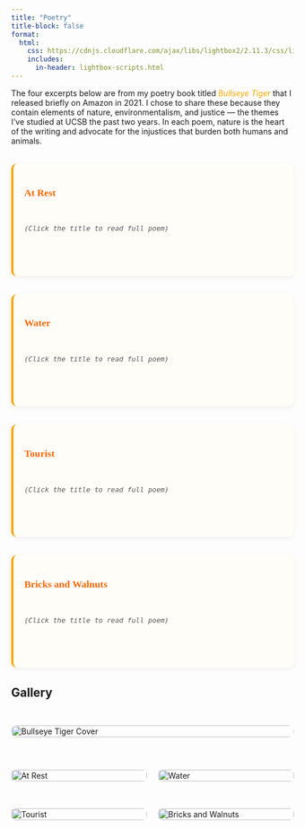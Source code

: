 ```yaml
---
title: "Poetry"
title-block: false
format:
  html:
    css: https://cdnjs.cloudflare.com/ajax/libs/lightbox2/2.11.3/css/lightbox.min.css
    includes:
      in-header: lightbox-scripts.html
---
```


<style>
.poem-link {
  font-weight: bold;
  font-size: 1.1rem;
  color: #FF6600;
  cursor: pointer;
  text-decoration: none;
}

.poem-link:hover {
  text-decoration: underline;
}
.poem-box {
  background: #fffdf8;
  border-left: 4px solid orange;
  padding: 1rem 1.2rem;
  margin: 2rem auto;
  max-width: 700px;
  font-family: Georgia, serif;
  font-size: 0.95rem;
  line-height: 1.5;
  white-space: pre-line;
  border-radius: 10px;
  box-shadow: 0 3px 10px rgba(0,0,0,0.05);
}
</style>

The four excerpts below are from my poetry book titled [*Bullseye Tiger*]{style="color: orange"} that I released briefly on Amazon in 2021. I chose to share these because they contain elements of nature, environmentalism, and justice — the themes I’ve studied at UCSB the past two years. In each poem, nature is the heart of the writing and advocate for the injustices that burden both humans and animals.


<div class="poem-box">
  <a href="at-rest.html" class="poem-link">At Rest</a>
  <div style="margin-top: 0.4rem; color: #555; font-style: italic; font-size: 0.9rem;">
    (Click the title to read full poem)
  </div>
</div>

<div class="poem-box">
  <a href="water.html" class="poem-link">Water</a>
  <div style="margin-top: 0.4rem; color: #555; font-style: italic; font-size: 0.9rem;">
    (Click the title to read full poem)
  </div>
</div>

<div class="poem-box">
  <a href="tourist.html" class="poem-link">Tourist</a>
  <div style="margin-top: 0.4rem; color: #555; font-style: italic; font-size: 0.9rem;">
    (Click the title to read full poem)
  </div>
</div>

<div class="poem-box">
  <a href="bricks-walnuts.html" class="poem-link">Bricks and Walnuts</a>
  <div style="margin-top: 0.4rem; color: #555; font-style: italic; font-size: 0.9rem;">
    (Click the title to read full poem)
  </div>
</div>

## Gallery

::: {style="display: grid; grid-template-columns: 1fr; gap: 30px; max-width: 700px; margin: 2rem auto;"}

<a href="bullseye.jpg" data-lightbox="gallery" data-title="Bullseye Tiger Cover">
  <img src="bullseye.jpg" alt="Bullseye Tiger Cover" style="width: 100%; cursor: pointer; border-radius: 12px;" />
</a>

<div style="display: grid; grid-template-columns: repeat(2, 1fr); gap: 20px;">

  <a href="IMG_6941.jpg" data-lightbox="gallery" data-title="At Rest">
    <img src="IMG_6941.jpg" alt="At Rest" style="width: 100%; cursor: pointer; border-radius: 8px;" />
  </a>

  <a href="IMG_6942.jpg" data-lightbox="gallery" data-title="Water">
    <img src="IMG_6942.jpg" alt="Water" style="width: 100%; cursor: pointer; border-radius: 8px;" />
  </a>

  <a href="IMG_6943.jpg" data-lightbox="gallery" data-title="Tourist">
    <img src="IMG_6943.jpg" alt="Tourist" style="width: 100%; cursor: pointer; border-radius: 8px;" />
  </a>

  <a href="IMG_6944.jpg" data-lightbox="gallery" data-title="Bricks and Walnuts">
    <img src="IMG_6944.jpg" alt="Bricks and Walnuts" style="width: 100%; cursor: pointer; border-radius: 8px;" />
  </a>

</div>

:::
